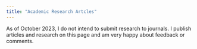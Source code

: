 ```yaml
---
title: "Academic Research Artcles"
---
```


As of October 2023, I do not intend to submit research to journals.
<!-- The review process is slow, referees have often ulterior motives, and the journals are often paywalled. -->
<!-- Nevertheless, I have learned a lot from experienced expert referees who have provided insightful comments. -->
I publish articles and research on this page and am very happy about feedback or comments.

